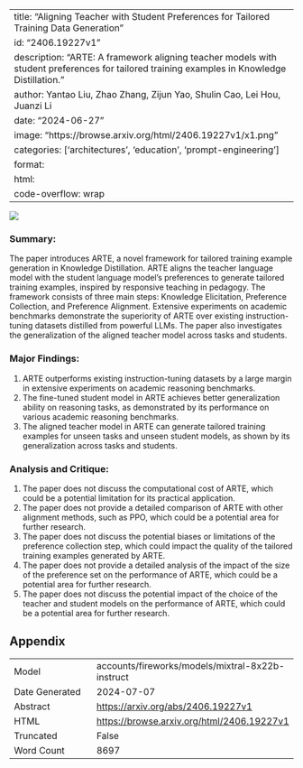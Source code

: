 
---
title: "Aligning Teacher with Student Preferences for Tailored Training Data Generation"
id: "2406.19227v1"
description: "ARTE: A framework aligning teacher models with student preferences for tailored training examples in Knowledge Distillation."
author: Yantao Liu, Zhao Zhang, Zijun Yao, Shulin Cao, Lei Hou, Juanzi Li
date: "2024-06-27"
image: "https://browse.arxiv.org/html/2406.19227v1/x1.png"
categories: ['architectures', 'education', 'prompt-engineering']
format:
  html:
    code-overflow: wrap
---

![](https://browse.arxiv.org/html/2406.19227v1/x1.png)

### Summary:

The paper introduces ARTE, a novel framework for tailored training example generation in Knowledge Distillation. ARTE aligns the teacher language model with the student language model's preferences to generate tailored training examples, inspired by responsive teaching in pedagogy. The framework consists of three main steps: Knowledge Elicitation, Preference Collection, and Preference Alignment. Extensive experiments on academic benchmarks demonstrate the superiority of ARTE over existing instruction-tuning datasets distilled from powerful LLMs. The paper also investigates the generalization of the aligned teacher model across tasks and students.

### Major Findings:

1. ARTE outperforms existing instruction-tuning datasets by a large margin in extensive experiments on academic reasoning benchmarks.
2. The fine-tuned student model in ARTE achieves better generalization ability on reasoning tasks, as demonstrated by its performance on various academic reasoning benchmarks.
3. The aligned teacher model in ARTE can generate tailored training examples for unseen tasks and unseen student models, as shown by its generalization across tasks and students.

### Analysis and Critique:

1. The paper does not discuss the computational cost of ARTE, which could be a potential limitation for its practical application.
2. The paper does not provide a detailed comparison of ARTE with other alignment methods, such as PPO, which could be a potential area for further research.
3. The paper does not discuss the potential biases or limitations of the preference collection step, which could impact the quality of the tailored training examples generated by ARTE.
4. The paper does not provide a detailed analysis of the impact of the size of the preference set on the performance of ARTE, which could be a potential area for further research.
5. The paper does not discuss the potential impact of the choice of the teacher and student models on the performance of ARTE, which could be a potential area for further research.

## Appendix

|          |          |
|----------|----------|
| Model     | accounts/fireworks/models/mixtral-8x22b-instruct       |
| Date Generated     | 2024-07-07       |
| Abstract | [https://arxiv.org/abs/2406.19227v1](https://arxiv.org/abs/2406.19227v1)        |
| HTML     | [https://browse.arxiv.org/html/2406.19227v1](https://browse.arxiv.org/html/2406.19227v1)       |
| Truncated       | False       |
| Word Count       | 8697       |